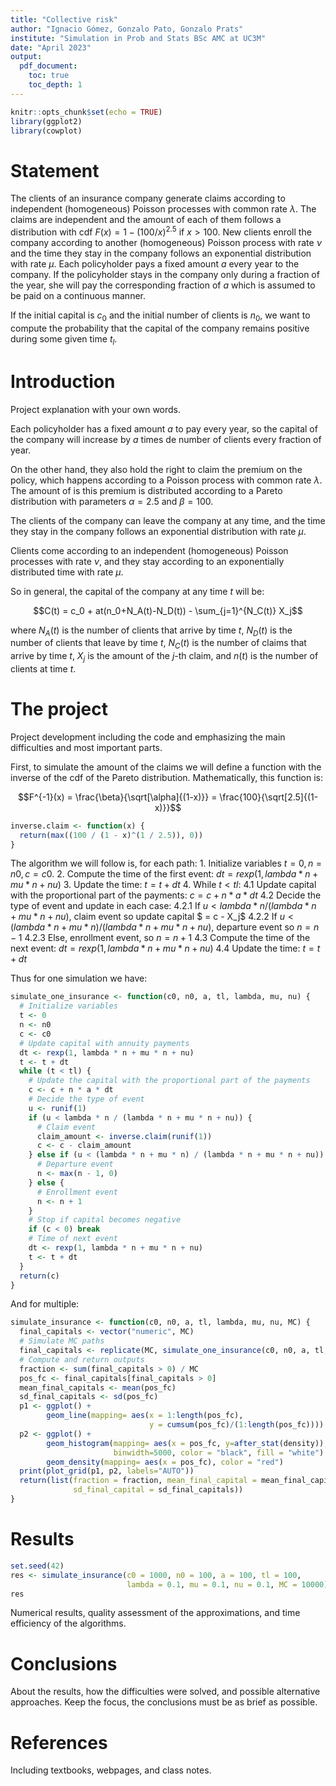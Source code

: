 ---
title: "Collective risk"
author: "Ignacio Gómez, Gonzalo Pato, Gonzalo Prats"
institute: "Simulation in Prob and Stats BSc AMC at UC3M"
date: "April 2023"
output:
  pdf_document:
    toc: true
    toc_depth: 1
---


```{r setup, include=FALSE}
knitr::opts_chunk$set(echo = TRUE)
library(ggplot2)
library(cowplot)
```

# Statement

The clients of an insurance company generate claims according to independent (homogeneous) Poisson processes with common rate $\lambda$.
The claims are independent and the amount of each of them follows a distribution with cdf $F(x) = 1-(100/x)^{2.5}$ if $x > 100$.
New clients enroll the company according to another (homogeneous) Poisson process with rate $\nu$ and the time they stay in the company follows an exponential distribution with rate $\mu$.
Each policyholder pays a fixed amount $a$ every year to the company.
If the policyholder stays in the company only during a fraction of the year, she will pay the corresponding fraction of $a$ which is assumed to be paid on a continuous manner.

If the initial capital is $c_0$ and the initial number of clients is $n_0$, we want to compute the probability that the capital of the company remains positive during some given time $t_l$.

# Introduction

Project explanation with your own words.

Each policyholder has a fixed amount $a$ to pay every year, so the capital of the company will increase by $a$ times de number of clients every fraction of year.

On the other hand, they also hold the right to claim the premium on the policy, which happens according to a Poisson process with common rate $\lambda$.
The amount of is this premium is distributed according to a Pareto distribution with parameters $\alpha = 2.5$ and $\beta = 100$.

The clients of the company can leave the company at any time, and the time they stay in the company follows an exponential distribution with rate $\mu$.

Clients come according to an independent (homogeneous) Poisson processes with rate $\nu$, and they stay according to an exponentially distributed time with rate $\mu$.

So in general, the capital of the company at any time $t$ will be: 

$$C(t) = c_0 + at(n_0+N_A(t)-N_D(t)) - \sum_{j=1}^{N_C(t)} X_j$$

where $N_A(t)$ is the number of clients that arrive by time $t$, $N_D(t)$ is the number of clients that leave by time $t$, $N_C(t)$ is the number of claims that arrive by time $t$, $X_j$ is the amount of the $j$-th claim, and $n(t)$ is the number of clients at time $t$.

# The project 

Project development including the code and emphasizing the main difficulties and most important parts.

First, to simulate the amount of the claims we will define a function with the inverse of the cdf of the Pareto distribution. Mathematically, this function is:

$$F^{-1}(x) = \frac{\beta}{\sqrt[\alpha]{(1-x)}} = \frac{100}{\sqrt[2.5]{(1-x)}}$$

```{r inverseclaim, echo=TRUE, message=FALSE, warning=FALSE}
inverse.claim <- function(x) {
  return(max((100 / (1 - x)^(1 / 2.5)), 0))
}
```

The algorithm we will follow is, for each path:
1. Initialize variables $t=0, n=n0, c=c0$.
2. Compute the time of the first event: $dt = rexp(1, lambda*n + mu*n + nu)$
3. Update the time: $t = t + dt$
4. While $t < tl$:
  4.1 Update capital with the proportional part of the payments: $c = c + n*a*dt$
  4.2 Decide the type of event and update in each case:
    4.2.1 If $u < lambda*n/(lambda*n + mu*n + nu)$, claim event so update capital $ = c - X_j$
    4.2.2 If $u < (lambda*n + mu*n)/(lambda*n + mu*n + nu)$, departure event so $n=n-1$
    4.2.3 Else, enrollment event, so $n=n+1$
  4.3 Compute the time of the next event: $dt = rexp(1, lambda*n + mu*n + nu)$
  4.4 Update the time: $t = t + dt$

Thus for one simulation we have:

```{r simfunction}
simulate_one_insurance <- function(c0, n0, a, tl, lambda, mu, nu) {
  # Initialize variables
  t <- 0
  n <- n0
  c <- c0
  # Update capital with annuity payments
  dt <- rexp(1, lambda * n + mu * n + nu)
  t <- t + dt
  while (t < tl) {
    # Update the capital with the proportional part of the payments
    c <- c + n * a * dt
    # Decide the type of event
    u <- runif(1)
    if (u < lambda * n / (lambda * n + mu * n + nu)) {
      # Claim event
      claim_amount <- inverse.claim(runif(1))
      c <- c - claim_amount
    } else if (u < (lambda * n + mu * n) / (lambda * n + mu * n + nu)) {
      # Departure event
      n <- max(n - 1, 0)
    } else {
      # Enrollment event
      n <- n + 1
    }
    # Stop if capital becomes negative
    if (c < 0) break
    # Time of next event
    dt <- rexp(1, lambda * n + mu * n + nu)
    t <- t + dt
  }
  return(c)
}
```

And for multiple: 
```{r siminsurance}
simulate_insurance <- function(c0, n0, a, tl, lambda, mu, nu, MC) {
  final_capitals <- vector("numeric", MC)
  # Simulate MC paths
  final_capitals <- replicate(MC, simulate_one_insurance(c0, n0, a, tl, lambda, mu, nu))
  # Compute and return outputs
  fraction <- sum(final_capitals > 0) / MC
  pos_fc <- final_capitals[final_capitals > 0]
  mean_final_capitals <- mean(pos_fc)
  sd_final_capitals <- sd(pos_fc)
  p1 <- ggplot() + 
        geom_line(mapping= aes(x = 1:length(pos_fc), 
                               y = cumsum(pos_fc)/(1:length(pos_fc))))
  p2 <- ggplot() + 
        geom_histogram(mapping= aes(x = pos_fc, y=after_stat(density)),
                       binwidth=5000, color = "black", fill = "white") + 
        geom_density(mapping= aes(x = pos_fc), color = "red")
  print(plot_grid(p1, p2, labels="AUTO"))
  return(list(fraction = fraction, mean_final_capital = mean_final_capitals,
              sd_final_capital = sd_final_capitals))
}
```

# Results 

```{r funsim}
set.seed(42)
res <- simulate_insurance(c0 = 1000, n0 = 100, a = 100, tl = 100, 
                          lambda = 0.1, mu = 0.1, nu = 0.1, MC = 10000)
res
```

Numerical results, quality assessment of the approximations, and time efficiency of the algorithms.

# Conclusions

About the results, how the difficulties were solved, and possible alternative approaches. Keep the focus, the conclusions must be as brief as possible.

# References

Including textbooks, webpages, and class notes.
